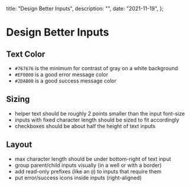  title: "Design Better Inputs",
  description: "",
  date: "2021-11-19",
};

# Design Better Inputs

## Text Color

- `#767676` is the minimum for contrast of gray on a white background
- `#EF0000` is a good error message color
- `#2DAB00` is a good success message color

## Sizing

- helper text should be roughly 2 points smaller than the input font-size
- inputs with fixed character length should be sized to fit accordingly
- checkboxes should be about half the height of text inputs

## Layout

- max character length should be under bottom-right of text input
- group parent/child inputs visually (in a well or with a border)
- add read-only prefixes (like an `@`) to inputs that require them
- put error/success icons inside inputs (right-aligned)
